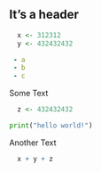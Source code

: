 It's a header
---

```r
  x <- 312312
  y <- 432432432
```

```yaml
 - a
 - b
 - c
```

Some Text


```r
  z <- 432432432
```

```python
print("hello world!")
```

Another Text

```r
  x + y + z
```

